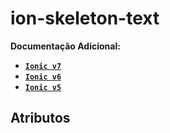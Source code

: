 
<Meta of={skeletonTextStories} />

# ion-skeleton-text

**Documentação Adicional:**

- **[`Ionic v7`](https://ionicframework.com/docs/api/skeleton-text)**
- **[`Ionic v6`](https://ionicframework.com/docs/v6/api/skeleton-text)**
- **[`Ionic v5`](https://ionicframework.com/docs/v5/api/skeleton-text)**

## Atributos

<Canvas of={skeletonTextStories.Default} />
<Controls of={skeletonTextStories.Default} />
